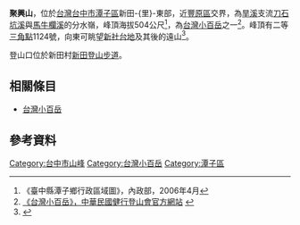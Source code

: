 '''聚興山'''，位於[[台灣|台灣]][[台中市|台中市]][[潭子區|潭子區]]新田-{里}-東部，近[[豐原區|豐原區]]交界，為[[旱溪|旱溪]]支流[[刀石坑溪|刀石坑溪]]與[[馬牛欄溪|馬牛欄溪]]的分水嶺，峰頂海拔504公尺<ref>《臺中縣潭子鄉行政區域圖》，內政部，2006年4月</ref>，為[[台灣小百岳|台灣小百岳]]之一<ref>
[http://alpineclub.machinerytoday.com/tier/front/bin/ptlist.phtml?Category=100106550 《台灣小百岳》，中華民國健行登山會官方網站] {{webarchive|url=https://web.archive.org/web/20120418133914/http://alpineclub.machinerytoday.com/tier/front/bin/ptlist.phtml?Category=100106550 |date=2012-04-18 }}</ref>。峰頂有二等[[三角點|三角點]]1124號，向東可眺望[[新社台地|新社台地]]及其後的遠山<ref>{{Cite web |url=http://www.yougoipay.com/kenny/w1054/index.htm |title=《獨步山林間1054：聚興山》，獨步山林間網站 |accessdate=2012-03-22 |archive-date=2013-10-27 |archive-url=https://web.archive.org/web/20131027152418/http://www.yougoipay.com/kenny/w1054/index.htm |dead-url=no }}</ref>。

登山口位於新田村[[新田登山步道|新田登山步道]]。

==相關條目==
*[[台灣小百岳|台灣小百岳]]

==參考資料==
<div class="references-small">
<references />
</div>

[[Category:台中市山峰|Category:台中市山峰]]
[[Category:台灣小百岳|Category:台灣小百岳]]
[[Category:潭子區|Category:潭子區]]